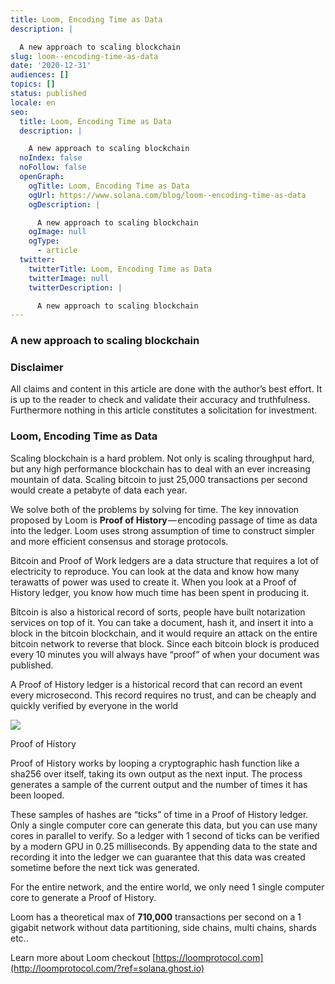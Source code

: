 ```yaml
---
title: Loom, Encoding Time as Data
description: |

  A new approach to scaling blockchain
slug: loom--encoding-time-as-data
date: '2020-12-31'
audiences: []
topics: []
status: published
locale: en
seo:
  title: Loom, Encoding Time as Data
  description: |

    A new approach to scaling blockchain
  noIndex: false
  noFollow: false
  openGraph:
    ogTitle: Loom, Encoding Time as Data
    ogUrl: https://www.solana.com/blog/loom--encoding-time-as-data
    ogDescription: |

      A new approach to scaling blockchain
    ogImage: null
    ogType:
      - article
  twitter:
    twitterTitle: Loom, Encoding Time as Data
    twitterImage: null
    twitterDescription: |

      A new approach to scaling blockchain
---
```


### **A new approach to scaling blockchain**

### **Disclaimer**

All claims and content in this article are done with the author’s best effort. It is up to the reader to check and validate their accuracy and truthfulness. Furthermore nothing in this article constitutes a solicitation for investment.

### **Loom, Encoding Time as Data**

Scaling blockchain is a hard problem. Not only is scaling throughput hard, but any high performance blockchain has to deal with an ever increasing mountain of data. Scaling bitcoin to just 25,000 transactions per second would create a petabyte of data each year.

We solve both of the problems by solving for time. The key innovation proposed by Loom is **Proof of History** — encoding passage of time as data into the ledger. Loom uses strong assumption of time to construct simpler and more efficient consensus and storage protocols.

Bitcoin and Proof of Work ledgers are a data structure that requires a lot of electricity to reproduce. You can look at the data and know how many terawatts of power was used to create it. When you look at a Proof of History ledger, you know how much time has been spent in producing it.

Bitcoin is also a historical record of sorts, people have built notarization services on top of it. You can take a document, hash it, and insert it into a block in the bitcoin blockchain, and it would require an attack on the entire bitcoin network to reverse that block. Since each bitcoin block is produced every 10 minutes you will always have “proof” of when your document was published.

A Proof of History ledger is a historical record that can record an event every microsecond. This record requires no trust, and can be cheaply and quickly verified by everyone in the world

![](/loom--encoding-time-as-data/image-1.png)

Proof of History

Proof of History works by looping a cryptographic hash function like a sha256 over itself, taking its own output as the next input. The process generates a sample of the current output and the number of times it has been looped.

These samples of hashes are “ticks” of time in a Proof of History ledger. Only a single computer core can generate this data, but you can use many cores in parallel to verify. So a ledger with 1 second of ticks can be verified by a modern GPU in 0.25 milliseconds. By appending data to the state and recording it into the ledger we can guarantee that this data was created sometime before the next tick was generated.

For the entire network, and the entire world, we only need 1 single computer core to generate a Proof of History.

Loom has a theoretical max of **710,000** transactions per second on a 1 gigabit network without data partitioning, side chains, multi chains, shards etc..

Learn more about Loom checkout [https://loomprotocol.com](http://loomprotocol.com/?ref=solana.ghost.io)

